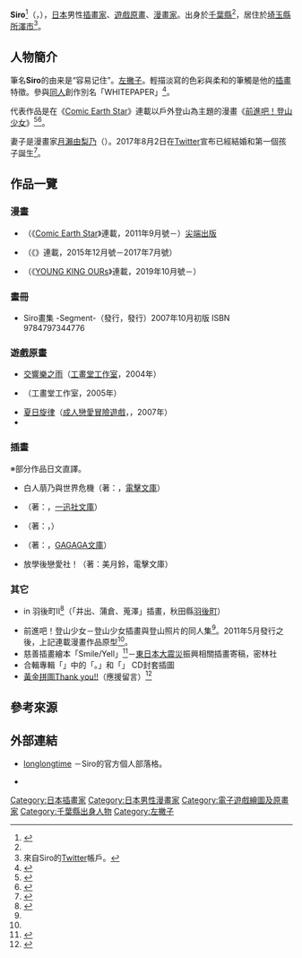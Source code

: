 {{Infobox 漫畫家
|姓名 = Siro
|畫像 = 
|畫像尺寸 = 
|附註 = 
|本名 = 
|日語原文 = しろ
|羅馬字 = Shiro
|出生日期 = 1983年3月6日<ref name="comicart2013" />
|出生地點 = {{JPN}}[[千葉縣|千葉縣]]
|逝世日期 = 
|逝世地點 = 
|國籍 = {{JPN}}
|職業 = [[插畫家|插畫家]]、[[電子遊戲|遊戲]][[原畫|原畫]]、[[漫畫家|漫畫家]]
|活躍時期 = 
|類型 = 
|代表作 = 《[[前進吧！登山少女|前進吧！登山少女]]》<ref name="comicart2013" /><ref name="Sharp Point20130316" /><br/>《[[交響樂之雨|交響樂之雨]]》<ref name="comicart2013" />
|獎項 = 
|簽名 = 
|官方網站 = [https://archive.is/20140112153728/http://longlongtime.org/index.html longlongtime<br />Siro的官方個人部落格] {{ja icon}}
}}
{{japanese|japanese=しろ|kana=|romaji=Shiro}}
'''Siro'''<ref>{{Cite web|url=http://longlongtime.org/index.html|title=【Profile】longlongtime|publisher=Siro的官方個人部落的簡介|accessdate=2013-12-27|archiveurl=https://archive.is/20140112153728/http://longlongtime.org/index.html|archivedate=2014-01-12|language=ja|dead-url=no}}</ref>（{{lang-ja|しろ}}，{{bd|1983年|3月6日<ref name="comicart2013">《{{lang|ja|コミックアート イラストレーターズ ファイル}} 2013》，[[誠文堂新光社|誠文堂新光社]]，第77頁</ref>||}}），[[日本|日本]]男性[[插畫家|插畫家]]、[[電子遊戲|遊戲]][[原畫|原畫]]、[[漫畫家|漫畫家]]。出身於[[千葉縣|千葉縣]]<ref name="comicart2013" />，居住於[[埼玉縣|埼玉縣]][[所澤市|所澤市]]<ref>來自Siro的[[Twitter|Twitter]]帳戶。</ref>。

== 人物簡介 ==
筆名'''Siro'''的由来是“容易记住”。[[左撇子|左撇子]]。輕描淡寫的色彩與柔和的筆觸是他的[[插畫|插畫]]特徵。參與[[同人|同人]]創作別名「WHITEPAPER」<ref name="akibablog20110510">{{Cite web|date=2011-05-10|url=http://blog.livedoor.jp/geek/archives/51257897.html|script-title=ja:登山ｘ女の子同人誌 ヤマノススメ 「趣味の登山、山の写真を交えて」|publisher=[[秋葉原Blog|秋葉原Blog]]|accessdate=2012-10-27|language=ja|archive-date=2013-01-08|archive-url=https://web.archive.org/web/20130108053325/http://blog.livedoor.jp/geek/archives/51257897.html|dead-url=no}}</ref>。

代表作品是在《[[Comic_Earth_Star|Comic Earth Star]]》連載以戶外登山為主題的漫畫《[[前進吧！登山少女|前進吧！登山少女]]》<ref name="natalie20120607">{{Cite web|date=2012-06-07|url=http://natalie.mu/comic/news/70699|script-title=ja:しろが山ガール描く「ヤマノススメ」TVアニメ化決定|4=|publisher=[[Natalie_(網站)|Comic Natalie]]|accessdate=2012-10-27|language=ja|archive-date=2012-06-10|archive-url=https://web.archive.org/web/20120610202534/http://natalie.mu/comic/news/70699|dead-url=no}}</ref><ref name="Sharp Point20130316">{{Cite web|url=http://www.spp.com.tw/spp2006/all/asp/search/bookfile.asp?bc=21013411&vch=all|title=前進吧！登山少女 (01)|publisher=[[尖端出版|尖端出版]]|accessdate=2013-03-16|language=zh|archive-date=2014-01-12|archive-url=https://web.archive.org/web/20140112160927/http://www.spp.com.tw/spp2006/all/asp/search/bookfile.asp?bc=21013411&vch=all|dead-url=no}}</ref>。

妻子是漫畫家[[月瀨由梨乃|月瀨由梨乃]]（{{lang|ja|月ヶ瀬ゆりの}}）。2017年8月2日在[[Twitter|Twitter]]宣布已經結婚和第一個孩子誕生<ref>{{Cite news|title=2017年8月2日5:51 (JST)|work=Siro的Twitter|newspaper=|date=2017-08-02|url=https://twitter.com/siro700/status/892729473413464065|accessdate=2017-09-06|language=ja|archive-date=2019-02-17|archive-url=https://web.archive.org/web/20190217223732/https://twitter.com/siro700/status/892729473413464065|dead-url=no}}</ref>。

== 作品一覽 ==
=== 漫畫 ===
* {{nihongo|[[前進吧！登山少女|前進吧！登山少女]]|ヤマノススメ}}（《[[Comic_Earth_Star|Comic Earth Star]]》連載，2011年9月號－）[[尖端出版|尖端出版]]
* {{lang|ja|セーラー服とブレザーちゃん}}（《{{link-ja|Comic Flapper|コミックフラッパー}}》連載，2015年12月號－2017年7月號）
* {{nihongo|攝影，新手也可以嗎？|カメラ、はじめてもいいですか？}}（《[[YOUNG_KING_OURs|YOUNG KING OURs]]》連載，2019年10月號－）

=== 畫冊 ===
* Siro畫集 -Segment-（{{link-ja|Flex Comix|フレックスコミックス}}發行，{{link-ja|SB Creative|SBクリエイティブ}}發行）2007年10月初版 ISBN 9784797344776

=== 遊戲原畫 ===
* [[交響樂之雨|交響樂之雨]]（[[工畫堂工作室|工畫堂工作室]]，2004年）
* {{link-ja|羊之方舟|羊の方舟}}（工畫堂工作室，2005年）
* [[夏日旋律|夏日旋律]]（[[日本成人遊戲|成人]][[戀愛冒險遊戲|戀愛冒險遊戲]]，{{link-ja|AcaciaSoft|ストーンヘッズ}}，2007年）
* {{link-ja|萌萌大戰爭☆攜帶版|萌え萌え大戦争☆げんだいばーん|萌萌大戰爭☆攜帶版+}}

=== 插畫 ===
※部分作品日文直譯。
* 白人萠乃與世界危機（著：{{link-ja|七月隆文|七月隆文}}，[[電擊文庫|電擊文庫]]）
* {{link-ja|羊之方舟|羊の方舟|零與牧羊人}}（著：{{link-ja|西川真音|西川真音}}，[[一迅社文庫|一迅社文庫]]）
* {{lang|ja|{{link-ja|ナナヲ♥チートイツ|ナナヲ・チートイツ}}}}（著：{{link-ja|森橋賓果|森橋ビンゴ}}，{{link-ja|女神文庫|メガミ文庫}}）
* {{link-ja|絕對女王喵大人|絶対女王にゃー様}}（著：{{link-ja|J·豺狼|J・さいろー}}，[[GAGAGA文庫|GAGAGA文庫]]）
* 放學後戀愛社！（著：美月鈴，電擊文庫）

=== 其它 ===
* {{link-ja|棍式海報|スティックポスター}} in 羽後町II<ref>{{Cite web|url=http://www.adthree.com/poster-ugo/poster_no2.html|title=棍式海報 in 羽後町II|publisher=株式會社Adthree|accessdate=2012-10-27|language=ja|archive-date=2010-03-16|archive-url=https://web.archive.org/web/20100316100558/http://www.adthree.com/poster-ugo/poster_no2.html|dead-url=no}}</ref>（「井出、蒲倉、蒐澤」插畫，秋田縣[[羽後町|羽後町]]）
* 前進吧！登山少女－登山少女插畫與登山照片的同人集<ref name="akibablog20110510" />。2011年5月發行之後，上記連載漫畫作品原型<ref name="natalie20120607" />。
* 慈善插畫繪本「Smile/Yell」<ref>{{Cite web|url=http://smilepj.web.fc2.com/|script-title=ja:東北地方太平洋沖地震チャリティーイラスト本「Smile/Yell」|accessdate=2012-10-27|language=ja|archive-date=2013-02-03|archive-url=https://web.archive.org/web/20130203011753/http://smilepj.web.fc2.com/|dead-url=no}}</ref>－[[東日本大震災|東日本大震災]]振興相關插畫寄稿，密林社
* 合輯專輯「{{lang|ja|笑わないで聞いてくれ。ニコニコ動画にはじめてうpした時はコメントが嬉しくて再生数にwktkして弾幕に感動して歌ってみたに驚いた。そしてこれからもっと豹化されるべきかもしれないぼくらw}}」中的「{{lang|ja|の、アッパー祭り}}。」和「{{lang|ja|の、バラード祭り。}}」 CD封套插圖
* [[黃金拼圖|黃金拼圖Thank you!!]]（應援留言）<ref>{{Cite web|url=http://www.kinmosa.com/special-message.html|title=劇場版「黃金拼圖Thank you!!」公式官網 應援留言|accessdate=2021-07-29|language=ja|archive-date=2021-08-13|archive-url=https://web.archive.org/web/20210813141233/http://kinmosa.com/special-message.html}}</ref>

== 參考來源 ==
{{reflist}}

== 外部連結 ==
* [https://archive.is/20140112153728/http://longlongtime.org/index.html longlongtime] {{ja icon}}－Siro的官方個人部落格。
* {{Twitter|siro700}} {{ja icon}}

{{Normdaten}}
{{DEFAULTSORT:Siro}}
[[Category:日本插畫家|Category:日本插畫家]]
[[Category:日本男性漫畫家|Category:日本男性漫畫家]]
[[Category:電子遊戲繪圖及原畫家|Category:電子遊戲繪圖及原畫家]]
[[Category:千葉縣出身人物|Category:千葉縣出身人物]]
[[Category:左撇子|Category:左撇子]]